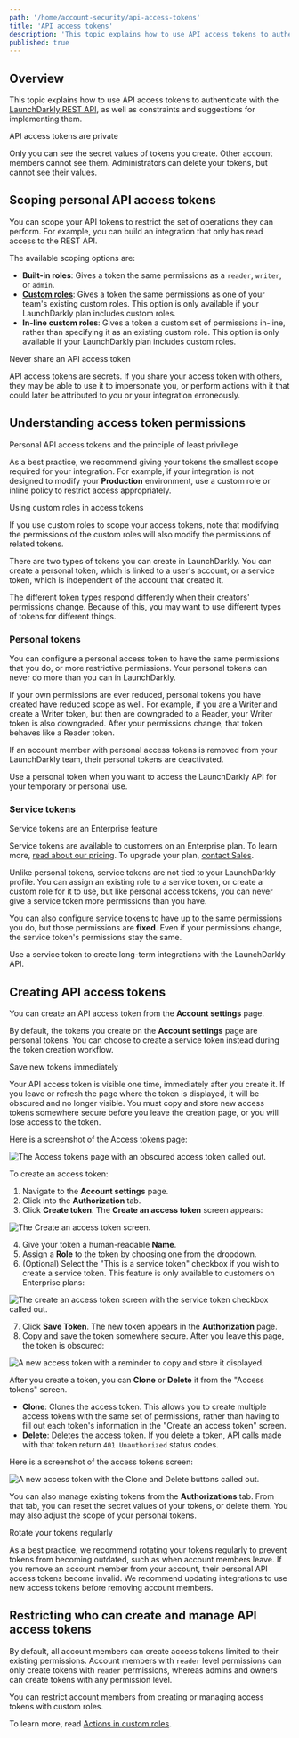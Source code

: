 ```yaml
---
path: '/home/account-security/api-access-tokens'
title: 'API access tokens'
description: 'This topic explains how to use API access tokens to authenticate with the LaunchDarkly REST API.'
published: true
---
```


## Overview

This topic explains how to use API access tokens to authenticate with the [LaunchDarkly REST API](https://apidocs.launchdarkly.com), as well as constraints and suggestions for implementing them.

<Callout intent="info">
<CalloutTitle>API access tokens are private</CalloutTitle>
<CalloutDescription>

Only you can see the secret values of tokens you create. Other account members cannot see them. Administrators can delete your tokens, but cannot see their values.

</CalloutDescription>
</Callout>

## Scoping personal API access tokens

You can scope your API tokens to restrict the set of operations they can perform. For example, you can build an integration that only has read access to the REST API.

The available scoping options are:

- **Built-in roles**: Gives a token the same permissions as a `reader`, `writer`, or `admin`.
- **[Custom roles](/home/members/custom-roles)**: Gives a token the same permissions as one of your team's existing custom roles. This option is only available if your LaunchDarkly plan includes custom roles.
- **In-line custom roles**: Gives a token a custom set of permissions in-line, rather than specifying it as an existing custom role. This option is only available if your LaunchDarkly plan includes custom roles.

<Callout intent="warning">
<CalloutTitle>Never share an API access token</CalloutTitle>
<CalloutDescription>

API access tokens are secrets. If you share your access token with others, they may be able to use it to     impersonate you, or perform actions with it that could later be attributed to you or your integration erroneously.

</CalloutDescription>
</Callout>

## Understanding access token permissions

<Callout intent="info">
<CalloutTitle>Personal API access tokens and the principle of least privilege</CalloutTitle>
<CalloutDescription>

As a best practice, we recommend giving your tokens the smallest scope required for your integration. For example, if your integration is not designed to modify your **Production** environment, use a custom role or inline policy to restrict access appropriately.

</CalloutDescription>
</Callout>

<Callout intent="warning">
<CalloutTitle>Using custom roles in access tokens</CalloutTitle>
<CalloutDescription>

If you use custom roles to scope your access tokens, note that modifying the permissions of the custom roles will also modify the permissions of related tokens.

</CalloutDescription>
</Callout>

There are two types of tokens you can create in LaunchDarkly. You can create a personal token, which is linked to a user's account, or a service token, which is independent of the account that created it.

The different token types respond differently when their creators' permissions change. Because of this, you may want to use different types of tokens for different things.

### Personal tokens

You can configure a personal access token to have the same permissions that you do, or more restrictive permissions. Your personal tokens can never do more than you can in LaunchDarkly.

If your own permissions are ever reduced, personal tokens you have created have reduced scope as well. For example, if you are a Writer and create a Writer token, but then are downgraded to a Reader, your Writer token is also downgraded. After your permissions change, that token behaves like a Reader token.

If an account member with personal access tokens is removed from your LaunchDarkly team, their personal tokens are deactivated.

Use a personal token when you want to access the LaunchDarkly API for your temporary or personal use.

### Service tokens

<Callout intent="primary">
<CalloutTitle>Service tokens are an Enterprise feature</CalloutTitle>
<CalloutDescription>

Service tokens are available to customers on an Enterprise plan. To learn more, [read about our pricing](https://launchdarkly.com/pricing/). To upgrade your plan, [contact Sales](https://launchdarkly.com/contact-sales/).

</CalloutDescription>
</Callout>

Unlike personal tokens, service tokens are not tied to your LaunchDarkly profile. You can assign an existing role to a service token, or create a custom role for it to use, but like personal access tokens, you can never give a service token more permissions than you have.

You can also configure service tokens to have up to the same permissions you do, but those permissions are **fixed**. Even if your permissions change, the service token's permissions stay the same.

Use a service token to create long-term integrations with the LaunchDarkly API.

## Creating API access tokens

You can create an API access token from the **Account settings** page.

By default, the tokens you create on the **Account settings** page are personal tokens. You can choose to create a service token instead during the token creation workflow.

<Callout intent="alert">
<CalloutTitle>Save new tokens immediately</CalloutTitle>
<CalloutDescription>

Your API access token is visible one time, immediately after you create it. If you leave or refresh the page where the token is displayed, it will be obscured and no longer visible. You must copy and store new access tokens somewhere secure before you leave the creation page, or you will lose access to the token.

</CalloutDescription>
</Callout>

Here is a screenshot of the Access tokens page:

![The Access tokens page with an obscured access token called out.](../../images/settings-access-tokens-obscured-callout.png)

To create an access token:

1. Navigate to the **Account settings** page.
2. Click into the **Authorization** tab.
3. Click **Create token**. The **Create an access token** screen appears:

![The Create an access token screen.](../../images/settings-access-tokens-create-callout.png)

4. Give your token a human-readable **Name**.
5. Assign a **Role** to the token by choosing one from the dropdown.
6. (Optional) Select the "This is a service token" checkbox if you wish to create a service token. This feature is only available to customers on Enterprise plans:

![The create an access token screen with the service token checkbox called out.](../../images/settings-access-tokens-service-checkbox-callout.png)

7. Click **Save Token**. The new token appears in the **Authorization** page.
8. Copy and save the token somewhere secure. After you leave this page, the token is obscured:

![A new access token with a reminder to copy and store it displayed.](../../images/settings-access-tokens-notification.png)

After you create a token, you can **Clone** or **Delete** it from the "Access tokens" screen.

* **Clone**: Clones the access token. This allows you to create multiple access tokens with the same set of permissions, rather than having to fill out each token's information in the "Create an access token" screen.
* **Delete**: Deletes the access token. If you delete a token, API calls made with that token return `401 Unauthorized` status codes.

Here is a screenshot of the access tokens screen:

![A new access token with the Clone and Delete buttons called out.](../../images/settings-access-tokens-clone-delete-callout.png)

You can also manage existing tokens from the **Authorizations** tab. From that tab, you can reset the secret values of your tokens, or delete them. You may also adjust the scope of your personal tokens.

<Callout intent="alert">
<CalloutTitle>Rotate your tokens regularly</CalloutTitle>
<CalloutDescription>

As a best practice, we recommend rotating your tokens regularly to prevent tokens from becoming outdated, such as when account members leave. If you remove an account member from your account, their personal API access tokens become invalid. We recommend updating integrations to use new access tokens before removing account members.

</CalloutDescription>
</Callout>

## Restricting who can create and manage API access tokens

By default, all account members can create access tokens limited to their existing permissions. Account members with `reader` level permissions can only create tokens with `reader` permissions, whereas admins and owners can create tokens with any permission level.

You can restrict account members from creating or managing access tokens with custom roles.

To learn more, read [Actions in custom roles](/home/members/role-actions).
